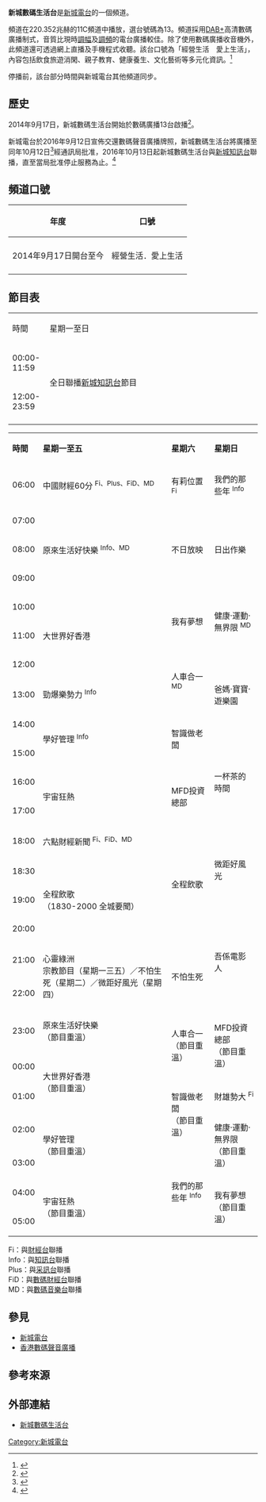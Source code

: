{{广播电台
| 電臺名稱        = 新城數碼生活台
| 英文名稱        = Metro Life Digital
| 原文名称        = 
| 電臺圖片檔案    = 
| 電臺圖片尺寸    = 250px
| 電臺圖片名稱    = 新城數碼生活台
| 通称            = 
| 缩写            = 
| 所屬國家        = 
| 所屬國家或地區  = {{HK}}
| 總部所在        = {{HK}}[[九龍|九龍]][[黃埔花園|黃埔花園]]第六期黃埔號地庫二層
| 播放地區        = {{HK}}
| 開播日期        = 2014年9月17日
| 停播日期        = 2016年10月12日
| 電臺呼號        = 
| 类型            = 資訊節目
| 宗教            = 
| 主要语言        = 
| 使用频段        = 
| 電臺口號        = 經營生活　愛上生活
| 隶属            = 新城電台
| 擁有者          = 
| 持股者          =
| 董事长          =  
| 前電臺名稱      = 
| 被取代名稱      = 
| 前頻道呼號      = 
| 被取代呼號      = 
| 集團同類頻道    = [[新城知訊台|新城知訊台]]、[[新城財經台|新城財經台]]、[[新城采訊台|新城采訊台]]、[[新城數碼財經台|新城數碼財經台]]﹑[[新城數碼音樂台|新城數碼音樂台]]
| 重播服務電臺    = 
| 電臺官方網站    = [http://www.metroradio.com.hk/MLD/ 新城數碼生活台]
| 備註            = 
| 無線廣播收聽地區01= [[香港數碼聲音廣播|香港數碼聲音廣播]]
| 無線廣播頻道數01= 13
| 數位電視供應商01= 
| 數位電視頻道數01= 
| 衛星電視供應商01= 
| 衛星電視頻道數01= 
| 有線電視供應商01= 
| 有線電視頻道數01= 
| 收听时间01= 
| 收听频率01= 
| 衛星廣播供應商01= 
| 衛星廣播頻道數01= 
| 線上收聽網站01  = 新城數碼生活台
| 線上收聽網址01  = [http://www.metroradio.com.hk/Live/LivePlayer/MLD.html 網上直播]
}}

'''新城數碼生活台'''是[[新城電台|新城電台]]的一個頻道。

頻道在220.352兆赫的11C頻道中播放，選台號碼為13。頻道採用[[DAB+|DAB+]]高清數碼廣播制式，音質比現時[[調幅|調幅]]及[[調頻|調頻]]的電台廣播較佳。除了使用數碼廣播收音機外，此頻道還可透過網上直播及手機程式收聽。該台口號為「經營生活　愛上生活」，內容包括飲食旅遊消閑、親子教育、健康養生、文化藝術等多元化資訊。<ref>{{Cite web |url= http://www.metroradio.com.hk/footer/aboutus_c.html |title= 新城廣播有限公司-關於我們 |accessdate= 2016-07-12 |work= 新城廣播有限公司網站 |publisher= 新城廣播有限公司 |date= 2016 |archive-date= 2020-08-08 |archive-url= https://web.archive.org/web/20200808235029/http://metroradio.com.hk/footer/aboutus_c.html |dead-url= no }}</ref>

停播前，該台部分時間與新城電台其他頻道同步。

==歷史==
2014年9月17日，新城數碼生活台開始於數碼廣播13台啟播<ref>{{cite news |author= on.cc東網專訊 |title= 新城高層慶祝數碼生活台啟播 |url= http://hk.on.cc/hk/bkn/cnt/entertainment/20140917/bkn-20140917180619044-0917_00862_001.html |newspaper= 東方日報 |publisher= on.cc東網 |date= 2014-09-17 |accessdate= 2016-07-12 |archive-date= 2016-08-28 |archive-url= https://web.archive.org/web/20160828205156/http://hk.on.cc/hk/bkn/cnt/entertainment/20140917/bkn-20140917180619044-0917_00862_001.html |dead-url= no }}</ref>。

新城電台於2016年9月12日宣佈交還數碼聲音廣播牌照，新城數碼生活台將廣播至同年10月12日<ref>{{cite news |title= 【繼DBC之後】新城電台宣佈交還數碼聲音廣播牌照 |url= http://hk.apple.nextmedia.com/enews/realtime/20160912/55635127 |newspaper= 蘋果日報 |date= 2016-09-12 |accessdate= 2016-09-21 |archive-date= 2017-03-05 |archive-url= https://web.archive.org/web/20170305005929/http://hk.apple.nextmedia.com/enews/realtime/20160912/55635127 |dead-url= no }}</ref>經通訊局批准，2016年10月13日起新城數碼生活台與[[新城知訊台|新城知訊台]]聯播，直至當局批准停止服務為止。<ref>{{Cite web |url=http://www.coms-auth.hk/tc/media_focus/press_releases/index_id_1301.html |title=通訊事務管理局新聞公報（八月及九月） |accessdate=2016-09-28 |archive-date=2016-10-02 |archive-url=https://web.archive.org/web/20161002031931/http://www.coms-auth.hk/tc/media_focus/press_releases/index_id_1301.html |dead-url=no }}</ref>

==頻道口號==
{|class=wikitable
!年度!!口號
|-
|-
|2014年9月17日開台至今
|經營生活．愛上生活
|-
|}

==節目表==
{{Note24hUTC+8}}{{動態列表}}

{{HideH|2016年10月13日至停播前}}
{| class="wikitable" style="text-align:center; width:100%;"
|- style="background:cornflowerblue; color:white" align="center"
|width="15%"|時間
|width="85%"|星期一至日
|- 
|00:00-11:59
|rowspan="2"|全日聯播[[新城知訊台|新城知訊台]]節目
|-
|12:00-23:59
|-
|}
{{HideF}}
{{HideH|2016年10月12日及之前}}
{| class="wikitable" style="text-align:center; width:100%;"
|- style="background:cornflowerblue; color:white" align="center"
|'''時間'''
|'''星期一至五'''
|'''星期六'''
|'''星期日'''
|-
| 06:00
|中國財經60分 <sup>Fi、Plus、FiD、MD</sup>
|有莉位置 <sup>Fi</sup>
|我們的那些年 <sup>Info</sup>
|-
| 07:00
|rowspan="3"|原來生活好快樂 <sup>Info、MD</sup>
|rowspan=3|不日放映
|rowspan=3|日出作樂
|-
| 08:00
|-
| 09:00
|-
| 10:00
|rowspan="3"|大世界好香港
|rowspan="2"|我有夢想
|rowspan="2"|健康‧運動‧無界限 <sup>MD</sup>
|-
| 11:00
|-
| 12:00
| rowspan="2"|人車合一 <sup>MD</sup>
| rowspan="3"|爸媽‧寶寶‧遊樂園
|-
| 13:00
|勁爆樂勢力 <sup>Info</sup>
|-
| 14:00
| rowspan=2|學好管理 <sup>Info</sup>
| rowspan=2|智識做老闆
|-
| 15:00
|rowspan=3|一杯茶的時間
|-
| 16:00
|rowspan="2"|宇宙狂熱
|rowspan="2"|MFD投資總部
|-
| 17:00
|-
| 18:00
|六點財經新聞 <sup>Fi、FiD、MD</sup>
|rowspan=4|全程飲歌
|rowspan=3|微距好風光
|-
| 18:30
| rowspan="3"|全程飲歌<br>（1830-2000 全城要聞）
|-
| 19:00
|-
| 20:00
|rowspan=3|吾係電影人
|-
| 21:00
| rowspan="2"|心靈綠洲<br>
宗教節目（星期一三五）／不怕生死（星期二）／微距好風光（星期四）
| rowspan=2|不怕生死
|-
| 22:00
|-
| 23:00
|原來生活好快樂<br>（節目重溫）
|rowspan=2|人車合一<br>（節目重溫）
|rowspan=2|MFD投資總部<br>（節目重溫）
|-
| 00:00
|rowspan=2|大世界好香港<br>（節目重溫）
|-
| 01:00
|rowspan=2|智識做老闆<br>（節目重溫）
|財雄勢大 <sup>Fi</sup>
|-
| 02:00
|rowspan=2|學好管理<br>（節目重溫）
|rowspan=2|健康‧運動‧無界限<br>（節目重溫）
|-
| 03:00
|rowspan=3|我們的那些年 <sup>Info</sup>
|-
| 04:00
|rowspan=2|宇宙狂熱<br>（節目重溫）
|rowspan=2|我有夢想<br>（節目重溫）
|-
| 05:00
|}

Fi：與[[新城財經台|財經台]]聯播<br>
Info：與[[新城知訊台|知訊台]]聯播<br>
Plus：與[[新城采訊台|采訊台]]聯播<br>
FiD：與[[新城數碼財經台|數碼財經台]]聯播<br>
MD：與[[新城數碼音樂台|數碼音樂台]]聯播

{{HideF}}

==參見==
*[[新城電台|新城電台]]
*[[香港數碼聲音廣播|香港數碼聲音廣播]]

==參考來源==
{{Reflist}}

==外部連結==
*[https://web.archive.org/web/20160606122221/http://www.metroradio.com.hk/MLD/ 新城數碼生活台]

{{新城電台頻道}}

[[Category:新城電台|Category:新城電台]]